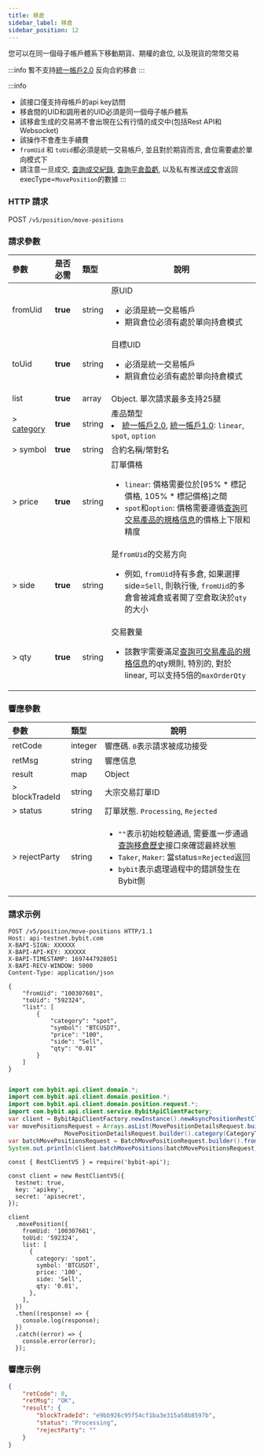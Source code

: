 ```yaml
---
title: 移倉
sidebar_label: 移倉
sidebar_position: 12
---
```

您可以在同一個母子帳戶體系下移動期貨、期權的倉位, 以及現貨的幣幣交易

:::info
暫不支持[統一帳戶2.0](../acct-mode#統一帳戶20) 反向合約移倉
:::

:::info
* 該接口僅支持母帳戶的api key訪問
* 移倉間的UID和調用者的UID必須是同一個母子帳戶體系
* 該移倉生成的交易將不會出現在公有行情的成交中(包括Rest API和Websocket)
* 該操作不會產生手續費
* `fromUid` 和 `toUid`都必須是統一交易帳戶, 並且對於期貨而言, 倉位需要處於單向模式下
* 請注意一旦成交, [查詢成交紀錄](../order/execution#), [查詢平倉盈虧](close-pnl#), 以及私有推送[成交](../websocket/private/execution)會返回execType=`MovePosition`的數據
:::


### HTTP 請求
POST `/v5/position/move-positions`

### 請求參數
| 參數 | 是否必需 | 類型 | 說明|
|:----- |:-------|:-----|------ |
|fromUid |**true** |string |原UID <ul><li>必須是統一交易帳戶</li><li>期貨倉位必須有處於單向持倉模式</li></ul>|
|toUid |**true** |string |目標UID <ul><li>必須是統一交易帳戶</li><li>期貨倉位必須有處於單向持倉模式</li></ul>|
|list |**true** |array |Object. 單次請求最多支持25腿|
|> [category](../enum#category) |**true** |string |產品類型<li>[統一帳戶2.0](../acct-mode#統一帳戶20), [統一帳戶1.0](../acct-mode#統一帳戶10): `linear`, `spot`, `option`</li>|
|> symbol |**true** |string |合約名稱/幣對名|
|> price |**true** |string |訂單價格 <ul><li>`linear`: 價格需要位於[95% * 標記價格, 105% * 標記價格]之間</li><li>`spot`和`option`: 價格需要遵循[查詢可交易產品的規格信息](../market/instrument)的價格上下限和精度</li></ul>|
|> side |**true** |string |是`fromUid`的交易方向 <ul><li>例如, `fromUid`持有多倉, 如果選擇side=`Sell`, 則執行後, `fromUid`的多倉會被減倉或者開了空倉取決於`qty`的大小</li></ul>|
|> qty |**true** |string |交易數量<ul><li>該數字需要滿足[查詢可交易產品的規格信息](../market/instrument)的qty規則, 特別的, 對於linear, 可以支持5倍的`maxOrderQty`</li></ul>|

### 響應參數
| 參數 | 類型 | 說明|
|:----- |:-----|----- |
|retCode |integer |響應碼. `0`表示請求被成功接受 |
|retMsg |string |響應信息 |
|result |map |Object|
|> blockTradeId |string |大宗交易訂單ID|
|> status |string |訂單狀態. `Processing`, `Rejected`|
|> rejectParty |string |<ul><li>`""`表示初始校驗通過, 需要進一步通過[查詢移倉歷史](move-position-history#)接口來確認最終狀態</li><li>`Taker`, `Maker`: 當status=`Rejected`返回</li><li>`bybit`表示處理過程中的錯誤發生在Bybit側</li></ul> |

### 請求示例

<Tabs groupId="programming-languages">
<TabItem value="http" label="HTTP">

```http
POST /v5/position/move-positions HTTP/1.1
Host: api-testnet.bybit.com
X-BAPI-SIGN: XXXXXX
X-BAPI-API-KEY: XXXXXX
X-BAPI-TIMESTAMP: 1697447928051
X-BAPI-RECV-WINDOW: 5000
Content-Type: application/json

{
    "fromUid": "100307601",
    "toUid": "592324",
    "list": [
        {
            "category": "spot",
            "symbol": "BTCUSDT",
            "price": "100",
            "side": "Sell",
            "qty": "0.01"
        }
    ]
}
```

</TabItem>
<TabItem value="python" label="Python">

```python

```

</TabItem>
<TabItem value="java" label="Java">

```java
import com.bybit.api.client.domain.*;
import com.bybit.api.client.domain.position.*;
import com.bybit.api.client.domain.position.request.*;
import com.bybit.api.client.service.BybitApiClientFactory;
var client = BybitApiClientFactory.newInstance().newAsyncPositionRestClient();
var movePositionsRequest = Arrays.asList(MovePositionDetailsRequest.builder().category(CategoryType.SPOT.getCategoryTypeId()).symbol("BTCUSDT").side(Side.SELL.getTransactionSide()).price("100").qty("0.01").build(),
                MovePositionDetailsRequest.builder().category(CategoryType.SPOT.getCategoryTypeId()).symbol("ETHUSDT").side(Side.SELL.getTransactionSide()).price("100").qty("0.01").build());
var batchMovePositionsRequest = BatchMovePositionRequest.builder().fromUid("123456").toUid("456789").list(movePositionsRequest).build();
System.out.println(client.batchMovePositions(batchMovePositionsRequest));
```

</TabItem>
<TabItem value="Node" label="Node.js">

```n4js
const { RestClientV5 } = require('bybit-api');

const client = new RestClientV5({
  testnet: true,
  key: 'apikey',
  secret: 'apisecret',
});

client
  .movePosition({
    fromUid: '100307601',
    toUid: '592324',
    list: [
      {
        category: 'spot',
        symbol: 'BTCUSDT',
        price: '100',
        side: 'Sell',
        qty: '0.01',
      },
    ],
  })
  .then((response) => {
    console.log(response);
  })
  .catch((error) => {
    console.error(error);
  });
```

</TabItem>
</Tabs>

### 響應示例

```json
{
    "retCode": 0,
    "retMsg": "OK",
    "result": {
        "blockTradeId": "e9bb926c95f54cf1ba3e315a58b8597b",
        "status": "Processing",
        "rejectParty": ""
    }
}
```
